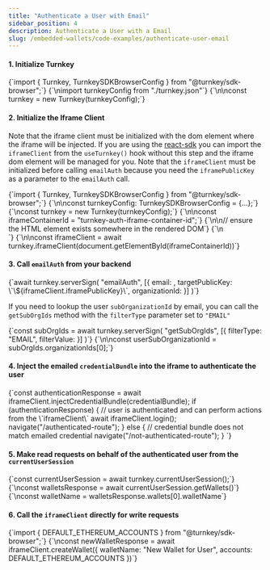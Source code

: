 ```yaml
---
title: "Authenticate a User with Email"
sidebar_position: 4
description: Authenticate a User with a Email
slug: /embedded-wallets/code-examples/authenticate-user-email
---
```



#### 1. Initialize Turnkey
<CodeBlock language="typescript">
{`import { Turnkey, TurnkeySDKBrowserConfig } from "@turnkey/sdk-browser";`}
{`\nimport turnkeyConfig from "./turnkey.json"`}
{`\n\nconst turnkey = new Turnkey(turnkeyConfig);`}
</CodeBlock>

#### 2. Initialize the Iframe Client

Note that the iframe client must be initialized with the dom element where the iframe will be injected. If you are using the [react-sdk](/sdks/react) you can import the `iframeClient` from the `useTurnkey()` hook without this step and the iframe dom element will be managed for you. Note that the `iframeClient` must be initialized before calling `emailAuth` because you need the `iframePublicKey` as a parameter to the `emailAuth` call.

<CodeBlock language="typescript">
{`import { Turnkey, TurnkeySDKBrowserConfig } from "@turnkey/sdk-browser";`}
{`\n\nconst turnkeyConfig: TurnkeySDKBrowserConfig = {...};`}
{`\nconst turnkey = new Turnkey(turnkeyConfig);`}
{`\n\nconst iframeContainerId = "turnkey-auth-iframe-container-id";`}
{`\n\n// ensure the HTML element exists somewhere in the rendered DOM`}
{`\n<div id={iframeContainerId} />`}
{`\n\nconst iframeClient = await turnkey.iframeClient(document.getElementById(iframeContainerId))`}
</CodeBlock>

#### 3. Call `emailAuth` from your backend
<CodeBlock language="typescript">
{`await turnkey.serverSign(
  "emailAuth",
  [{
    email: <userEmail>,
    targetPublicKey: \`\${iframeClient.iframePublicKey}\`,
    organizationId: <userSubOrganizationId>
  }]
)`}
</CodeBlock>

If you need to lookup the user `subOrganizationId` by email, you can call the `getSubOrgIds` method with the `filterType` parameter set to `"EMAIL"`

<CodeBlock language="typescript">
{`const subOrgIds = await turnkey.serverSign(
  "getSubOrgIds",
  [{
    filterType: "EMAIL",
    filterValue: <userEmail>
  }]
)`}
{`\n\nconst userSubOrganizationId = subOrgIds.organizationIds[0];`}
</CodeBlock>

#### 4. Inject the emailed `credentialBundle` into the iframe to authenticate the user

<CodeBlock language="typescript">
{`const authenticationResponse = await iframeClient.injectCredentialBundle(credentialBundle);
if (authenticationResponse) {
  // user is authenticated and can perform actions from the \`iframeClient\`
  await iframeClient.login();
  navigate("/authenticated-route");
} else {
  // credential bundle does not match emailed credential
  navigate("/not-authenticated-route");
}
`}
</CodeBlock>

#### 5. Make read requests on behalf of the authenticated user from the `currentUserSession`

<CodeBlock language="typescript">
{`const currentUserSession = await turnkey.currentUserSession();`}
{`\nconst walletsResponse = await currentUserSession.getWallets()`}
{`\nconst walletName = walletsResponse.wallets[0].walletName`}
</CodeBlock>

#### 6. Call the `iframeClient` directly for write requests

<CodeBlock language="typescript">
{`import { DEFAULT_ETHEREUM_ACCOUNTS } from "@turnkey/sdk-browser";`}
{`\nconst newWalletResponse = await iframeClient.createWallet({
  walletName: "New Wallet for User",
  accounts: DEFAULT_ETHEREUM_ACCOUNTS
})`}
</CodeBlock>
